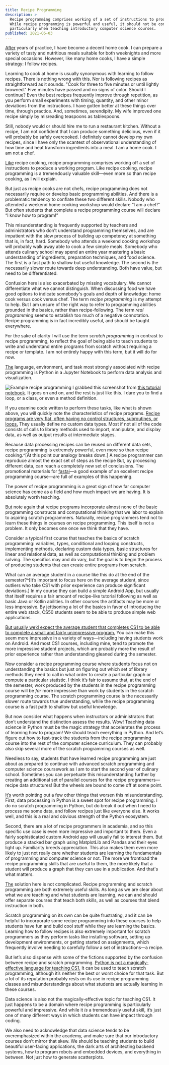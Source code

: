 ```yaml
---
title: Recipe Programming
description: >
  Recipe programming comprises working of a set of instructions to produce a program that achieves some desired outcome.
  While recipe programming is powerful and useful, it should not be confused with teaching the basics of programming,
  particularly when teaching introductory computer science courses.
published: 2021-06-03
---
```


[After](-) years of practice, I have become a decent home cook.
I can prepare a variety of tasty and nutritious meals suitable for both weeknights and more special occasions.
However, like many home cooks, I have a simple strategy: I follow recipes.

Learning to cook at home is usually synonymous with learning to follow recipes.
There is nothing wrong with this.
Nor is following recipes as straightforward as it sounds.
"Cook for three to five minutes or until lightly browned."
Five minutes have passed and no signs of color.
Should I continue?
Even the best recipes frequently improve through repetition, as you perform small experiments with timing, quantity, and other minor deviations from the instructions.
I have gotten better at these things over time, through practice.
And, sometimes, serendipity.
My wife improved one recipe simply by misreading teaspoons as tablespoons.

Still, nobody would or should hire me to run a restaurant kitchen.
Without a recipe, I am not confident that I can produce something delicious, even if it will probably be safely overcooked.
I definitely cannot develop my own recipes, since I have only the scantest of observational understanding of how time and heat transform ingredients into a meal.
I am a home cook. I am not a chef.

[Like](-) recipe cooking, recipe programming comprises working off a set of instructions to produce a working program.
Like recipe cooking, recipe programming is a tremendously valuable skill—even more so than recipe cooking, as I will explain.

But just as recipe cooks are not chefs, recipe programming does not necessarily require or develop basic programming abilities.
And there is a problematic tendency to conflate these two different skills.
Nobody who attended a weekend home cooking workshop would declare “I am a chef!”
But often students that complete a recipe programming course will declare “I know how to program!”

This misunderstanding is frequently supported by teachers and administrators who don’t understand programming themselves, and are impatient with the slow process of building up competency at something that is, in fact, hard.
Somebody who attends a weekend cooking workshop will probably walk away able to cook a few simple meals.
Somebody who attends culinary school may spend an entire year mastering a basic understanding of ingredients, preparation techniques, and food science.
The first is a fast path to shallow but useful knowledge.
The second is the necessarily slower route towards deep understanding.
Both have value, but need to be differentiated.

Confusion here is also exacerbated by missing vocabulary. We cannot differentiate what we cannot distinguish.
When discussing food we have good options to indicate somebody's goals and depth of knowledge: home cook versus cook versus chef.
The term _recipe programming_ is my attempt to help.
But I am unsure of the right way to refer to programming abilities grounded in the basics, rather than recipe-following.
The term _real programming_ seems to establish too much of a negative connotation.
Recipe programming is in fact incredibly useful, and should be taught everywhere.

For the sake of clarity I will use the term _scratch programming_ in contrast to recipe programming, to reflect the goal of being able to teach students to write and understand entire programs from scratch without requiring a recipe or template.
I am not entirely happy with this term, but it will do for now.

[The](-) language, environment, and task most strongly associated with recipe programming is Python in a Jupyter Notebook to perform data analysis and visualization.

![Example recipe programming](~/01.png)
I grabbed this screenshot from [this tutorial notebook](https://github.com/justmarkham/pycon-2018-tutorial/blob/master/tutorial.ipynb).
It goes on and on, and the rest is just like this.
I dare you to find a loop, or a class, or even a method definition.

If you examine code written to perform these tasks, like what is shown above, you will quickly note the characteristics of recipe programs.
[Recipe programs are very flat, often having no control structures, subroutines, or loops.](+)
They usually define no custom data types.
Most if not all of the code consists of calls to library methods used to import, manipulate, and display data, as well as output results at intermediate stages.

Because data processing recipes can be reused on different data sets, recipe programming is extremely powerful, even more so than recipe cooking.^[At this point our analogy breaks down.]
A recipe programmer can reproduce almost the exact set of steps as the recipe
But, by processing different data, can reach a completely new set of conclusions.
The promotional materials for [fastai](https://www.fast.ai/)—a good example of an excellent recipe programming course—are full of examples of this happening.

The power of recipe programming is a great sign of how far computer science has come as a field and how much impact we are having.
It is absolutely worth teaching.

[But](-) note again that recipe programs incorporate almost none of the basic programming constructs and computational thinking that we labor to explain to aspiring scratch programmers.
Naturally, recipe programmers tend not to learn these things in courses on recipe programming.
This itself is not a problem.
It only becomes one once we think that they have.

Consider a typical first course that teaches the basics of scratch programming: variables, types, conditional and looping constructs, implementing methods, declaring custom data types, basic structures for linear and relational data, as well as computational thinking and problem solving.
The specifics may and do vary, but the goal is to begin the process of producing students that can create entire programs from scratch.

What can an average student in a course like this do at the end of the semester?^[It’s important to focus here on the average student, since outliers who take CS1 with prior experience can produce significant deviations.]
In my course they can build a simple Android App, but usually that itself requires a fair amount of recipe-like tutorial following as well as basic Java or Kotlin abilities.
In other courses the artifacts may be more or less impressive.
By jettisoning a lot of the basics in favor of introducing the entire web stack, CS50 students seem to be able to produce simple web applications.

[But usually we’d expect the average student that completes CS1 to be able to complete a small and fairly unimpressive program.](+)
You can make this seem more impressive in a variety of ways—including having students work on Android.
And most CS1 courses, including mine, tend to promote the more impressive student projects, which are probably more the result of prior experience rather than understanding gleaned during the semester.

Now consider a recipe programming course where students focus not on understanding the basics but just on figuring out which set of library methods they need to call in what order to create a particular graph or compute a particular statistic.
I think it’s fair to assume that, at the end of the semester, work produced by the students in the recipe programming course will be _far_ more impressive than work by students in the scratch programming course.
The scratch programming course is the necessarily slower route towards true understanding, while the recipe programming course is a fast path to shallow but useful knowledge.

But now consider what happens when instructors or administrators that don’t understand the distinction assess the results.
Wow!
Teaching data science in Python must be the magic strategy that accelerates the process of learning how to program!
We should teach everything in Python.
And let’s figure out how to fast-track the students from the recipe programming course into the rest of the computer science curriculum. They can probably also skip several more of the scratch programming courses as well.

Needless to say, students that have learned recipe programming are just about as prepared to continue with advanced scratch programming and computer science coursework as I am to start the second year of culinary school.
Sometimes you can perpetuate this misunderstanding further by creating an additional set of parallel courses for the recipe programmers—recipe data structures!
But the wheels are bound to come off at some point.

[It’s](-) worth pointing out a few other things that worsen this misunderstanding.
First, data processing in Python is a sweet spot for recipe programming.
I do no scratch programming in Python, but do break it out when I need to process me some data, and follow recipes just like everyone else.
It works well, and this is a real and obvious strength of the Python ecosystem.

Second, there are a lot of recipe programmers in academia, and so this specific use case is even more impressive and important to them.
Even a fairly sophisticated custom Android app will usually fail to interest them.
But produce a stacked bar graph using MatplotLib and Pandas and their eyes light up.
Familiarity breeds appreciation.
This also makes them even more likely to just not really care whether students are learning the fundamentals of programming and computer science or not.
The more we frontload the recipe programming skills that are useful to them, the more likely that a student will produce a graph that they can use in a publication.
And that's what matters.

[The](-) solution here is not complicated.
Recipe programming and scratch programming are both extremely useful skills.
As long as we are clear about what we are teaching and what students are learning, we can and should offer separate courses that teach both skills, as well as courses that blend instruction in both.

Scratch programming on its own can be quite frustrating, and it can be helpful to incorporate some recipe programming into these courses to help students have fun and build cool stuff while they are learning the basics.
Learning how to follow recipes is also extremely important for scratch programmers as they perform tasks like installing software, setting up development environments, or getting started on assignments, which frequently involve needing to carefully follow a set of instructions—a recipe.

But let’s also dispense with some of the fictions supported by the confusion between recipe and scratch programming.
[Python is not a magically-effective language for teaching CS1.](+)
It can be used to teach scratch programming, although it’s neither the best or worst choice for that task.
But a lot of its reputation probably rests on its use in recipe programming classes and misunderstandings about what students are actually learning in these courses.

Data science is also not the magically-effective topic for teaching CS1.
It just happens to be a domain where recipe programming is particularly powerful and impressive.
And while it _is_ a tremendously useful skill, it’s just one of many different ways in which students can have impact through coding.

We also need to acknowledge that data science tends to be overemphasized within the academy, and make sure that our introductory courses don’t mirror that skew.
We should be teaching students to build beautiful user-facing applications, the dark arts of architecting backend systems, how to program robots and embedded devices, and everything in between.
Not just how to generate scatterplots.
